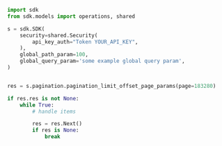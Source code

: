 ```python showLineNumbers copy filename="Pagination Limit Offset Page Params usage example"
import sdk
from sdk.models import operations, shared

s = sdk.SDK(
    security=shared.Security(
        api_key_auth="Token YOUR_API_KEY",
    ),
    global_path_param=100,
    global_query_param='some example global query param',
)


res = s.pagination.pagination_limit_offset_page_params(page=183280)

if res.res is not None:
    while True:
        # handle items

        res = res.Next()
        if res is None:
            break

```
